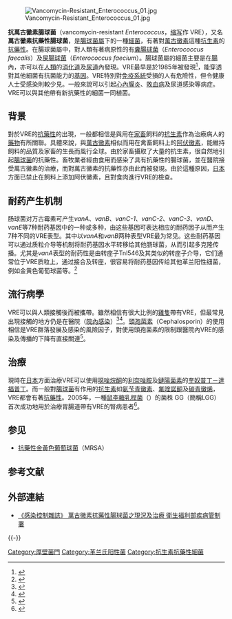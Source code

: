 {{medical}}
[[File:Vancomycin-Resistant_Enterococcus_01.jpg|right]]

'''抗萬古黴素腸球菌'''（vancomycin-resistant ''Enterococcus''，[[缩写|缩写]]作 VRE），又名'''萬古黴素抗藥性腸球菌'''，是[[腸球菌屬|腸球菌屬]]下的一種[[細菌|細菌]]，有著對[[萬古黴素|萬古黴素]]這種[[抗生素|抗生素]]的[[抗藥性|抗藥性]]。在腸球菌屬中，對人類有著病原性的有[[糞腸球菌|糞腸球菌]]（''Enterococcus faecalis''）及[[屎腸球菌|屎腸球菌]]（''Enterococcus faecium''）。腸球菌屬的細菌主要是在[[腸|腸]]內，亦可以在[[人類|人類]]的[[消化道|消化道]]及[[尿道|尿道]]內發現。VRE最早是於1985年被發現<ref>{{cite journal | authors = Dixson S, Brumfitt W, Hamilton-Miller JM | title=In vitro activity of six antibiotics against multiresistant staphylococci and other gram-positive cocci | journal = Eur J Clin Microbiol | year=1985 | pages = 19-23 | volume=4 | issue=1 | id = PMID 3157567 }}</ref>，能穿透對其他細菌有抗菌能力的[[基因|基因]]。VRE特別對[[免疫系統|免疫系統]]受損的人有危險性，但令健康人士受感染則較少見。一般來說可以引起[[心內膜炎|心內膜炎]]、[[敗血病|敗血病]]及尿道感染等病症。VRE可以與其他帶有新抗藥性的細菌一同植菌。

== 背景 ==
對於VRE的[[抗藥性|抗藥性]]的出現，一般都相信是與用在[[家畜|家畜]]飼料的[[抗生素|抗生素]]作為治療病人的[[藥物|藥物]]有所關聯。具體來說，與[[萬古黴素|萬古黴素]]相似而用在禽畜飼料上的[[阿伏黴素|阿伏黴素]]，能維持飼料的品質及家畜的生長而風行全球。由於家畜攝取了大量的抗生素，很自然地引起[[腸球菌|腸球菌]]的抗藥性。畜牧業者經由食用而感染了具有抗藥性的腸球菌，並在醫院接受萬古黴素的治療，而對萬古黴素的抗藥性亦由此而被發現。由於這種原因，[[日本|日本]]方面已禁止在飼料上添加阿伏黴素，且對食肉進行VRE的檢查。

==耐药产生机制==

肠球菌对万古霉素可产生''vanA''、''vanB''、''vanC-1''、''vanC-2''、''vanC-3''、''vanD''、''vanE''等7种耐药基因中的一种或多种，由这些基因可表达相应的耐药因子从而产生7种不同的VRE表型。其中以''vanA''和''vanB''两种表型VRE最为常见。这些耐药基因可以通过质粒介导等机制将耐药基因水平转移给其他肠球菌，从而引起多克隆传播。尤其是''vanA''表型的耐药性是由转座子Tnl546及其类似的转座子介导，它们通常位于VRE质粒上，通过接合及转座，很容易将耐药基因传给其他革兰阳性细菌，例如金黄色葡萄球菌等。<ref>{{Cite book|title = Kucers' The Use of Antibiotics Sixth Edition: A Clinical Review of Antibacterial, Antifungal and Antiviral Drugs|url = https://books.google.com/?id=XR3cBQAAQBAJ&pg=PA575&dq=Van+c+is+partly+resistant+susceptible+to+teicoplanin#v=onepage&q=Van%252520c%252520is%252520partly%252520resistant%252520susceptible%252520to%252520teicoplanin&f=false|publisher = CRC Press|date = 2010-10-29|isbn = 9781444147520|first = M. Lindsay|last = Grayson|first2 = Suzanne M.|last2 = Crowe|first3 = James S.|last3 = McCarthy|first4 = John|last4 = Mills|first5 = Johan W.|last5 = Mouton|first6 = S. Ragnar|last6 = Norrby|first7 = David L.|last7 = Paterson|first8 = Michael A.|last8 = Pfaller}}</ref>
== 流行病學 ==
VRE可以與人類接觸後而被攜帶。雖然相信有很大比例的[[雞|雞隻]]帶有VRE，但最常見出現接觸的地方仍是在醫院（[[院內感染|院內感染]]）<ref>{{cite journal | author=Harwood VJ, Brownell M, Perusek W, Whitlock JE | title=Vancomycin-resistant ''Enterococcus spp.'' isolated from wastewater and chicken feces in the United States | url=https://archive.org/details/sim_applied-and-environmental-microbiology_2001-10_67_10/page/4930 | journal=Appl Environ Microbiol | year=2001 | pages=4930-3 | volume=67 | issue=10 | id=PMID 11571206 }}</ref><ref>{{cite journal | author=Cox LA Jr, Popken DA | title=Quantifying human health risks from virginiamycin used in chickens | url=https://archive.org/details/sim_risk-analysis_2004-02_24_1/page/271 | journal=Risk Anal | year=2004 | pages=271-88 | volume=24 | issue=1 | id=PMID 15028017 }}</ref>。[[頭孢菌素|頭孢菌素]]（Cephalosporin）的使用相信是VRE群落發展及感染的風險因子，對使用頭孢菌素的限制跟醫院內VRE的感染及傳播的下降有直接關連<ref name="Chavers-2003">{{Cite journal  | last1 = Chavers | first1 = LS. | last2 = Moser | first2 = SA. | last3 = Benjamin | first3 = WH. | last4 = Banks | first4 = SE. | last5 = Steinhauer | first5 = JR. | last6 = Smith | first6 = AM. | last7 = Johnson | first7 = CN. | last8 = Funkhouser | first8 = E. | last9 = Chavers | first9 = LP. | title = Vancomycin-resistant enterococci: 15 years and counting. | journal = J Hosp Infect | volume = 53 | issue = 3 | pages = 159–71 | doi =  | PMID = 12623315 |date=Mar 2003}}</ref>。

== 治療 ==
現時在[[日本|日本]]方面治療VRE可以使用[[噁唑烷酮|噁唑烷酮]]的[[利奈唑胺|利奈唑胺]]及[[鏈陽菌素|鏈陽菌素]]的[[奎奴普丁－達福普丁|奎奴普丁－達福普丁]]。而一般對[[腸球菌|腸球菌]]有作用的[[抗生素|抗生素]]如[[氨芐青黴素|氨芐青黴素]]、[[氟喹諾酮|氟喹諾酮]]及[[碳青黴烯|碳青黴烯]]，VRE都會有著[[抗藥性|抗藥性]]。2005年，一種[[鼠李糖乳桿菌|鼠李糖乳桿菌]]（{{lang|la|''Lactobacillus rhamnosus''}}）的菌株{{lang|la|''Lactobacillus rhamnosus''}} GG（簡稱LGG）首次成功地用於治療胃腸道帶有VRE的腎病患者<ref>{{cite journal |author=Manley KJ, Fraenkel MB, Mayall BC, Power DA |title=Probiotic treatment of vancomycin-resistant enterococci: a randomised controlled trial |journal=Med J Aust. | year=2007 | pages=454–7 | volume=186 |issue=9  | pmid=17484706 }}</ref>。

== 参见 ==
* [[抗藥性金黃色葡萄球菌|抗藥性金黃色葡萄球菌]]（MRSA）

== 参考文献 ==
{{Reflist|30em}}

== 外部連結 ==
* [http://www.cdc.gov.tw/downloadfile_url.aspx?url=/Archives/c78565e6-00b6-47cd-9029-215080302639.pdf&filename=綜論--萬古黴素抗藥性腸球菌之現況及治療 《感染控制雜誌》 萬古黴素抗藥性腸球菌之現況及治療 衛生福利部疾病管制署]

{{-}}
{{超級細菌}}

[[Category:厚壁菌門|Category:厚壁菌門]]
[[Category:革兰氏阳性菌|Category:革兰氏阳性菌]]
[[Category:抗生素抗藥性細菌|Category:抗生素抗藥性細菌]]